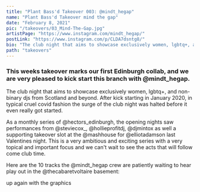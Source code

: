```yaml
---
title: "Plant Bass'd Takeover 003: @mindt_hegap"
name: "Plant Bass'd Takeover mind the gap"
date: "February 8, 2021"
pic: "/takeovers/03_Mind-The-Gap.jpg"
artistPage: "https://www.instagram.com/mindt_hegap/"
postLink: "https://www.instagram.com/p/CLDA7dsntg8/"
bio: "The club night that aims to showcase exclusively women, lgbtq+, and non-binary djs from Scotland and beyond"
path: "takeovers"
---
```


### This weeks takeover marks our first Edinburgh collab, and we are very pleased to kick start this branch with @mindt_hegap.

The club night that aims to showcase exclusively women, lgbtq+, and non-binary djs from Scotland and beyond. After kick starting in January 2020, in typical cruel covid fashion the surge of the club night was halted before it even really got started.

As a monthly series of @hectors_edinburgh, the opening nights saw performances from @steviecox\_, @hollieprofitdj, @djmintox as well a supporting takeover slot at the @mashhouse for @elliotadamson last Valentines night. This is a very ambitious and exciting series with a very topical and important focus and we can't wait to see the acts that will follow come club time.

Here are the 10 tracks the @mindt_hegap crew are patiently waiting to hear play out in the @thecabaretvoltaire basement: <HoverLink url="open.spotify.com/playlist/5skAgzUfGmZLwrOPNLnGVf" name="Plant Bass'd Picks." external inline />

<HoverLink url="www.instagram.com/eggboy_design" name="@eggboy_design" external inline /> up again with
the graphics
